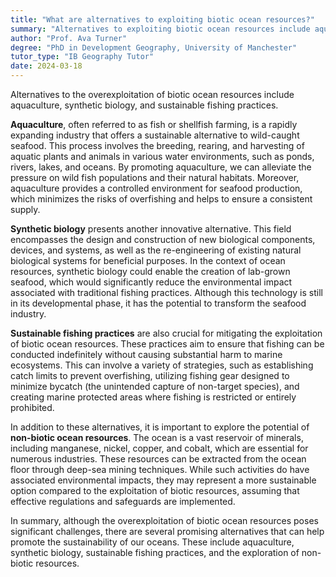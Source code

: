 ```yaml
---
title: "What are alternatives to exploiting biotic ocean resources?"
summary: "Alternatives to exploiting biotic ocean resources include aquaculture, synthetic biology, and sustainable fishing practices."
author: "Prof. Ava Turner"
degree: "PhD in Development Geography, University of Manchester"
tutor_type: "IB Geography Tutor"
date: 2024-03-18
---
```


Alternatives to the overexploitation of biotic ocean resources include aquaculture, synthetic biology, and sustainable fishing practices.

**Aquaculture**, often referred to as fish or shellfish farming, is a rapidly expanding industry that offers a sustainable alternative to wild-caught seafood. This process involves the breeding, rearing, and harvesting of aquatic plants and animals in various water environments, such as ponds, rivers, lakes, and oceans. By promoting aquaculture, we can alleviate the pressure on wild fish populations and their natural habitats. Moreover, aquaculture provides a controlled environment for seafood production, which minimizes the risks of overfishing and helps to ensure a consistent supply.

**Synthetic biology** presents another innovative alternative. This field encompasses the design and construction of new biological components, devices, and systems, as well as the re-engineering of existing natural biological systems for beneficial purposes. In the context of ocean resources, synthetic biology could enable the creation of lab-grown seafood, which would significantly reduce the environmental impact associated with traditional fishing practices. Although this technology is still in its developmental phase, it has the potential to transform the seafood industry.

**Sustainable fishing practices** are also crucial for mitigating the exploitation of biotic ocean resources. These practices aim to ensure that fishing can be conducted indefinitely without causing substantial harm to marine ecosystems. This can involve a variety of strategies, such as establishing catch limits to prevent overfishing, utilizing fishing gear designed to minimize bycatch (the unintended capture of non-target species), and creating marine protected areas where fishing is restricted or entirely prohibited.

In addition to these alternatives, it is important to explore the potential of **non-biotic ocean resources**. The ocean is a vast reservoir of minerals, including manganese, nickel, copper, and cobalt, which are essential for numerous industries. These resources can be extracted from the ocean floor through deep-sea mining techniques. While such activities do have associated environmental impacts, they may represent a more sustainable option compared to the exploitation of biotic resources, assuming that effective regulations and safeguards are implemented.

In summary, although the overexploitation of biotic ocean resources poses significant challenges, there are several promising alternatives that can help promote the sustainability of our oceans. These include aquaculture, synthetic biology, sustainable fishing practices, and the exploration of non-biotic resources.
    